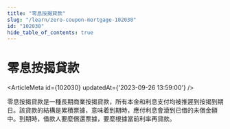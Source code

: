 ```yaml
---
title: "零息按揭貸款"
slug: "/learn/zero-coupon-mortgage-102030"
id: "102030"
hide_table_of_contents: true
---
```



# 零息按揭貸款

<ArticleMeta id={102030} updatedAt={'2023-09-26 13:59:00'} />
<div className='border-solid border-b border-t-0 my-4 border-[var(--ifm-color-gray-300)]' />

零息按揭貸款是一種長期商業按揭貸款，所有本金和利息支付均被推遲到按揭到期日。該貸款的結構是累積票據，意味着到期時，應付利息會滾到已借的未償金額中。到期時，借款人要麼償還票據，要麼根據當前利率再貸款。
